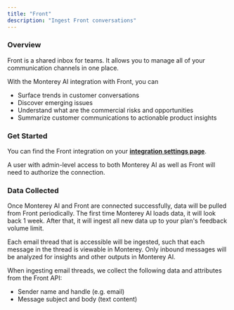 ```yaml
---
title: "Front"
description: "Ingest Front conversations"
---
```


### Overview

Front is a shared inbox for teams. It allows you to manage all of your communication channels in one place.

With the Monterey AI integration with Front, you can

- Surface trends in customer conversations
- Discover emerging issues
- Understand what are the commercial risks and opportunities
- Summarize customer communications to actionable product insights


### Get Started

You can find the Front integration on your **[integration settings page](https://app.monterey.ai/w/default/settings/integrations/front)**.

A user with admin-level access to both Monterey AI as well as Front will need to authorize the connection.

<Steps>
  <Step title='Go to "Settings"' />
  <Step title='Click "Integrations" in the navigation menu' />
  <Step title='Click "Front"' />
  <Step title='Click "Connect"' />
  <Step title='If necessary, log in to Front using the appropriate account' />
  <Step title='Review and approve the permissions requested' />
  <Step title='Once confirmed, you will be returned to Monterey AI, where you can toggle on conversation ingestion' />
</Steps>

### Data Collected

Once Monterey AI and Front are connected successfully, data will be pulled from Front periodically. The first time Monterey AI loads data, it will look back 1 week. After that, it will ingest all new data up to your plan's feedback volume limit.

Each email thread that is accessible will be ingested, such that each message in the thread is viewable in Monterey. Only inbound messages will be analyzed for insights and other outputs in Monterey AI.

When ingesting email threads, we collect the following data and attributes from the Front API:
- Sender name and handle (e.g. email)
- Message subject and body (text content)
